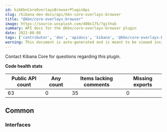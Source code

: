 ```yaml
---
id: kibKbnCoreOverlaysBrowserPluginApi
slug: /kibana-dev-docs/api/kbn-core-overlays-browser
title: "@kbn/core-overlays-browser"
image: https://source.unsplash.com/400x175/?github
summary: API docs for the @kbn/core-overlays-browser plugin
date: 2022-08-08
tags: ['contributor', 'dev', 'apidocs', 'kibana', '@kbn/core-overlays-browser']
warning: This document is auto-generated and is meant to be viewed inside our experimental, new docs system. Reach out in #docs-engineering for more info.
---
```




Contact Kibana Core for questions regarding this plugin.

**Code health stats**

| Public API count  | Any count | Items lacking comments | Missing exports |
|-------------------|-----------|------------------------|-----------------|
| 63 | 0 | 35 | 0 |

## Common

### Interfaces
<DocDefinitionList data={kbnCoreOverlaysBrowserObj.common.interfaces}/>

